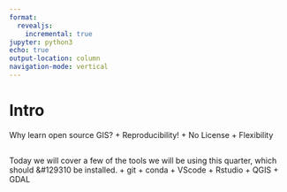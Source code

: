 ```yaml
---
format:
  revealjs:
    incremental: true 
jupyter: python3
echo: true
output-location: column
navigation-mode: vertical
---
```


#  Intro

Why learn open source GIS?
+ Reproducibility!
+ No License
+ Flexibility

##

Today we will cover a few of the tools we will be using this quarter, which should &#129310 be installed.
+ git
+ conda
+ VScode
+ Rstudio
+ QGIS
+ GDAL